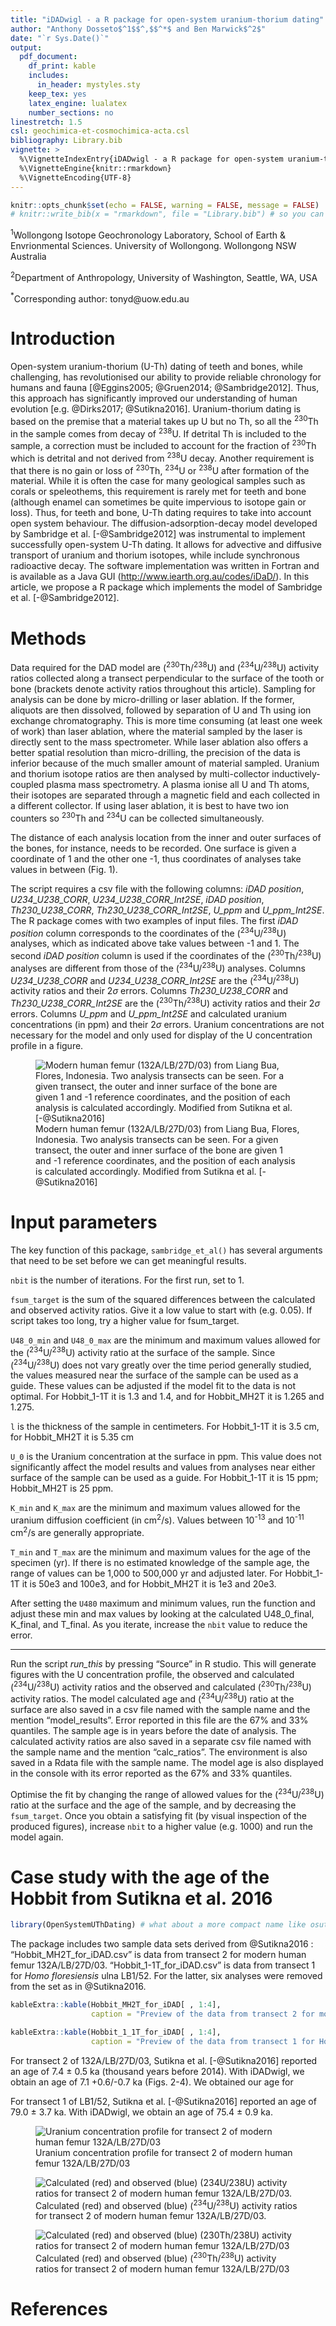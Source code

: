 ```yaml
---
title: "iDADwigl - a R package for open-system uranium-thorium dating"
author: "Anthony Dosseto$^1$$^,$$^*$ and Ben Marwick$^2$"
date: "`r Sys.Date()`"
output:
  pdf_document:
    df_print: kable
    includes:
      in_header: mystyles.sty
    keep_tex: yes
    latex_engine: lualatex
    number_sections: no
linestretch: 1.5
csl: geochimica-et-cosmochimica-acta.csl
bibliography: Library.bib
vignette: >
  %\VignetteIndexEntry{iDADwigl - a R package for open-system uranium-thorium dating}
  %\VignetteEngine{knitr::rmarkdown}
  %\VignetteEncoding{UTF-8}
---
```



```r
knitr::opts_chunk$set(echo = FALSE, warning = FALSE, message = FALSE)
# knitr::write_bib(x = "rmarkdown", file = "Library.bib") # so you can cite references in figure captions
```

$^1$Wollongong Isotope Geochronology Laboratory, School of Earth & Envrionmental Sciences. University of Wollongong. Wollongong NSW Australia

$^2$Department of Anthropology, University of Washington, Seattle, WA, USA

$^*$Corresponding author: tonyd@uow.edu.au
   
\newpage
\linenumbers

# Introduction

Open-system uranium-thorium (U-Th) dating of teeth and bones, while challenging, has revolutionised our ability to provide reliable chronology for humans and fauna [@Eggins2005; @Gruen2014; @Sambridge2012]. Thus, this approach has significantly improved our understanding of human evolution [e.g. @Dirks2017; @Sutikna2016]. Uranium-thorium dating is based on the premise that a material takes up U but no Th, so all the ^230^Th in the sample comes from decay of ^238^U. If detrital Th is included to the sample, a correction must be included to account for the fraction of ^230^Th which is detrital and not derived from ^238^U decay. Another requirement is that there is no gain or loss of ^230^Th, ^234^U or ^238^U after formation of the material. While it is often the case for many geological samples such as corals or speleothems, this requirement is rarely met for teeth and bone (although enamel can sometimes be quite impervious to isotope gain or loss). Thus, for teeth and bone, U-Th dating requires to take into account open system behaviour. The diffusion-adsorption-decay model developed by Sambridge et al. [-@Sambridge2012] was instrumental to implement successfully open-system U-Th dating. It allows for advective and diffusive transport of uranium and thorium isotopes, while include synchronous radioactive decay. The software implementation was written in Fortran and is available as a Java GUI (<http://www.iearth.org.au/codes/iDaD/>). In this article, we propose a R package which implements the model of Sambridge et al. [-@Sambridge2012]. 

# Methods

Data required for the DAD model are (^230^Th/^238^U) and (^234^U/^238^U) activity ratios collected along a transect perpendicular to the surface of the tooth or bone (brackets denote activity ratios throughout this article). Sampling for analysis can be done by micro-drilling or laser ablation. If the former, aliquots are then dissolved, followed by separation of U and Th using ion exchange chromatography. This is more time consuming (at least one week of work) than laser ablation, where the material sampled by the laser is directly sent to the mass spectrometer. While laser ablation also offers a better spatial resolution than micro-drilling, the precision of the data is inferior because of the much smaller amount of material sampled. Uranium and thorium isotope ratios are then analysed by multi-collector inductively-coupled plasma mass spectrometry. A plasma ionise all U and Th atoms, their isotopes are separated through a magnetic field and each collected in a different collector. If using laser ablation, it is best to have two ion counters so ^230^Th and ^234^U can be collected simultaneously.

The distance of each analysis location from the inner and outer surfaces of the bones, for instance, needs to be recorded. One surface is given a coordinate of 1 and the other one -1, thus coordinates of analyses take values in between (Fig. 1).

The script requires a csv file with the following columns: *iDAD position*, *U234_U238_CORR*, *U234_U238_CORR_Int2SE*, *iDAD position*, *Th230_U238_CORR*, *Th230_U238_CORR_Int2SE*, *U_ppm* and *U_ppm_Int2SE*. The R package comes with two examples of input files. The first *iDAD position* column corresponds to the coordinates of the (^234^U/^238^U) analyses, which as indicated above take values between -1 and 1. The second *iDAD position* column is used if the coordinates of the (^230^Th/^238^U) analyses are different from those of the (^234^U/^238^U) analyses. Columns *U234_U238_CORR* and *U234_U238_CORR_Int2SE* are the (^234^U/^238^U) activity ratios and their 2$\sigma$ errors. Columns *Th230_U238_CORR* and *Th230_U238_CORR_Int2SE* are the (^230^Th/^238^U) activity ratios and their 2$\sigma$ errors. Columns *U_ppm* and *U_ppm_Int2SE* and calculated uranium concentrations (in ppm) and their 2$\sigma$ errors. Uranium concentrations are not necessary for the model and only used for display of the U concentration profile in a figure.

![Modern human femur (132A/LB/27D/03) from Liang Bua, Flores, Indonesia. Two analysis transects can be seen. For a given transect, the outer and inner surface of the bone are given 1 and -1 reference coordinates, and the position of each analysis is calculated accordingly. Modified from Sutikna et al. [-@Sutikna2016]](figures/bone.png)

# Input parameters

The key function of this package, `sambridge_et_al()` has several arguments that need to be set before we can get meaningful results. 

`nbit` is the number of iterations. For the first run, set to 1. 

`fsum_target` is the sum of the squared differences between the calculated and observed activity ratios. Give it a low value to start with (e.g. 0.05). If script takes too long, try a higher value for fsum_target.

`U48_0_min` and `U48_0_max` are the minimum and maximum values allowed for the (^234^U/^238^U) activity ratio at the surface of the sample. Since (^234^U/^238^U) does not vary greatly over the time period generally studied, the values measured near the surface of the sample can be used as a guide. These values can be adjusted if the model fit to the data is not optimal. For Hobbit_1-1T it is 1.3 and 1.4, and for Hobbit_MH2T it is 1.265 and 1.275.

`l` is the thickness of the sample in centimeters. For Hobbit_1-1T it is 3.5 cm, for Hobbit_MH2T it is 5.35 cm

`U_0` is the Uranium concentration at the surface in ppm. This value does not significantly affect the model results and values from analyses near either surface of the sample can be used as a guide. For Hobbit_1-1T it is 15 ppm; Hobbit_MH2T is 25 ppm.

`K_min` and `K_max` are the minimum and maximum values allowed for the uranium diffusion coefficient (in cm^2^/s). Values between 10^-13^ and 10^-11^ cm^2^/s are generally appropriate. 

`T_min` and `T_max` are the minimum and maximum values for the age of the specimen (yr). If there is no estimated knowledge of the sample age, the range of values can be 1,000 to 500,000 yr and adjusted later. For Hobbit_1-1T it is 50e3 and 100e3, and for Hobbit_MH2T it is 1e3 and 20e3. 

After setting the `U480` maximum and minimum values, run the function and adjust these min and max values by looking at the calculated U48_0_final, K_final, and T_final. As you iterate, increase the `nbit` value to reduce the error.

-----------

Run the script *run_this* by pressing "Source" in R studio. This will generate figures with the U concentration profile, the observed and calculated (^234^U/^238^U) activity ratios and the observed and calculated (^230^Th/^238^U) activity ratios. The model calculated age and (^234^U/^238^U) ratio at the surface are also saved in a csv file named with the sample name and the mention "model_results". Error reported in this file are the 67% and 33% quantiles. The sample age is in years before the date of analysis. The calculated activity ratios are also saved in a separate csv file named with the sample name and the mention "calc_ratios". The environment is also saved in a Rdata file with the sample name. The model age is also displayed in the console with its error reported as the 67% and 33% quantiles. 

Optimise the fit by changing the range of allowed values for the (^234^U/^238^U) ratio at the surface and the age of the sample, and by decreasing the `fsum_target`. Once you obtain a satisfying fit (by visual inspection of the produced figures), increase `nbit` to a higher value (e.g. 1000) and run the model again.

# Case study with the age of the Hobbit from Sutikna et al. 2016

```r
library(OpenSystemUThDating) # what about a more compact name like osuthd ?
```

The package includes two sample data sets derived from @Sutikna2016 : "Hobbit_MH2T_for_iDAD.csv" is data from transect 2 for modern human femur 132A/LB/27D/03. "Hobbit_1-1T_for_iDAD.csv" is data from transect 1 for *Homo floresiensis* ulna LB1/52. For the latter, six analyses were removed from the set as in @Sutikna2016.

```r
kableExtra::kable(Hobbit_MH2T_for_iDAD[ , 1:4], 
                  caption = "Preview of the data from transect 2 for modern human femur 132A/LB/27D/03, included in our R package.")
```

```r
kableExtra::kable(Hobbit_1_1T_for_iDAD[ , 1:4], 
                  caption = "Preview of the data from transect 1 for Homo floresiensis ulna LB1/52, included in our R package.")
```

For transect 2 of 132A/LB/27D/03, Sutikna et al. [-@Sutikna2016] reported an age of 7.4 $\pm$ 0.5 ka (thousand years before 2014). With iDADwigl, we obtain an age of 7.1 +0.6/-0.7 ka (Figs. 2-4). We obtained our age for 


For transect 1 of LB1/52, Sutikna et al. [-@Sutikna2016] reported an age of 79.0 $\pm$ 3.7 ka. With iDADwigl, we obtain an age of 75.4 $\pm$ 0.9 ka.

![Uranium concentration profile for transect 2 of modern human femur 132A/LB/27D/03](figures/U_Hobbit_MH2T_DAD.png)

![Calculated (red) and observed (blue) (^234^U/^238^U) activity ratios for transect 2 of modern human femur 132A/LB/27D/03.](figures/R48_Hobbit_MH2T_DAD.png)

![Calculated (red) and observed (blue) (^230^Th/^238^U) activity ratios for transect 2 of modern human femur 132A/LB/27D/03](figures/R08_Hobbit_MH2T_DAD.png)


\newpage
\nolinenumbers
# References
